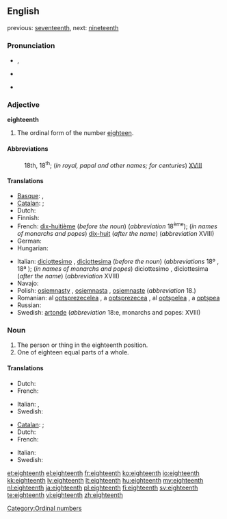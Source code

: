 ==English==
previous: [[seventeenth]], next: [[nineteenth]]

===Pronunciation===
* {{IPA|/ˌeɪˈtiːnθ/}}, {{SAMPA|/%eIti:nT/}}
* {{audio|en-us-eighteenth.ogg|Audio (US)}}
*: {{rhymes|iːnθ}}
* {{hyphenation|eigh|teenth}}

===Adjective===
'''eighteenth'''

# The ordinal form of the number [[eighteen]].

====Abbreviations====
: 18th, 18<sup>th</sup>; (''in royal, papal and other names; for centuries'') [[XVIII]]

====Translations====
{{trans-top|the ordinal form of the number eighteen}}
* [[Basque]]: {{t|eu|hemezortzigarren|xs=Basque}},  {{t|eu|hamazortzigarren|xs=Basque}}
* [[Catalan]]: {{t+|ca|divuitè|m}};  {{t-|ca|dihuitè|m}} {{i|Valencian}}
* Dutch: {{t+|nl|achttiende}}
* Finnish: {{t-|fi|kahdeksastoista}}
* French: [[dix-huitième]] (''before the noun'') (''abbreviation'' 18<sup>ème</sup>); (''in names of monarchs and popes'') [[dix-huit]] (''after the name'') (''abbreviation'' XVIII)
* German: {{t|de|achtzehnter}}
* Hungarian: {{t+|hu|tizennyolcadik}}
{{trans-mid}}
* Italian: [[diciottesimo]] {{m}}, [[diciottesima]] {{f}} (''before the noun'') (''abbreviations'' 18º {{m}}, 18ª {{f}}); (''in names of monarchs and popes'') diciottesimo {{m}}, diciottesima {{f}} (''after the name'') (''abbreviation'' XVIII)
* Navajo: {{tø|nv|tseebíítsʼáadah góneʼ}}
* Polish: [[osiemnasty]] {{m}}, [[osiemnasta]] {{f}}, [[osiemnaste]] {{n}} (''abbreviation'' 18.)
* Romanian: al [[optsprezecelea]] {{m}}, a [[optsprezecea]] {{f}}, al [[optşpelea]] {{italbrac|m, informal}}, a [[optşpea]] {{italbrac|f, informal}}
* Russian: {{t+|ru|восемнадцатый|m}}
* Swedish: [[artonde]] (''abbreviation'' 18:e, monarchs and popes: XVIII)
{{trans-bottom}}

===Noun===
{{en-noun}}

# The person or thing in the eighteenth position.
# One of eighteen equal parts of a whole.

====Translations====
{{trans-top|The person or thing in the eighteenth position}}
* Dutch: {{t+|nl|achttiende|m|f}}
* French: {{t+|fr|dix-huitième|m|f}}
{{trans-mid}}
* Italian: {{t+|it|diciottesimo|m}}, {{t+|it|diciottesima|f}}
* Swedish: {{t+|sv|artonde}}
{{trans-bottom}}

{{trans-top|One of eighteen equal parts of a whole}}
* [[Catalan]]: {{t+|ca|divuitè|m}};  {{t-|ca|dihuitè|m}} {{i|Valencian}}
* Dutch: {{t+|nl|achttiende|n}}
* French: {{t+|fr|dix-huitième|m}}
{{trans-mid}}
* Italian: {{t+|it|diciottesimo|m}}
* Swedish: {{t+|sv|artondel}}
{{trans-bottom}}

[[Category:Ordinal numbers]]

[[et:eighteenth]]
[[el:eighteenth]]
[[fr:eighteenth]]
[[ko:eighteenth]]
[[io:eighteenth]]
[[kk:eighteenth]]
[[lv:eighteenth]]
[[lt:eighteenth]]
[[hu:eighteenth]]
[[my:eighteenth]]
[[nl:eighteenth]]
[[ja:eighteenth]]
[[pl:eighteenth]]
[[fi:eighteenth]]
[[sv:eighteenth]]
[[te:eighteenth]]
[[vi:eighteenth]]
[[zh:eighteenth]]